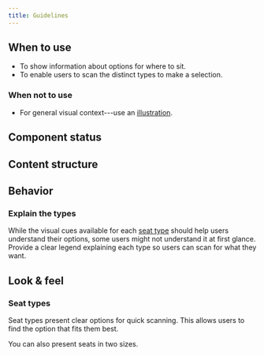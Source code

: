 ```yaml
---
title: Guidelines
---
```


<ReactExample name="Seat" />

## When to use

- To show information about options for where to sit.
- To enable users to scan the distinct types to make a selection.

### When not to use

- For general visual context---use an [illustration](/components/visuals/illustration/).

## Component status

<ComponentStatus component="Seat" />

## Content structure

<FigmaFile
  file="4QJZqvBvRrLu6t9mwObCkA"
  node="331%3A0"
  alt="Type: optionally adds additional information about a seat option."
/>

## Behavior

### Explain the types

While the visual cues available for each [seat type](#seat-types)
should help users understand their options,
some users might not understand it at first glance.
Provide a clear legend explaining each type so users can scan for what they want.

<ReactExample name="Seat legend" />

## Look & feel

### Seat types

Seat types present clear options for quick scanning.
This allows users to find the option that fits them best.

<ReactExample name="Seat types" />

You can also present seats in two sizes.

<ReactExample name="Seat types" />
